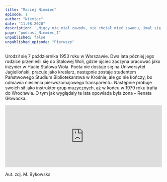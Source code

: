 ```yaml
---
title: "Maciej Niemiec"
episode: 1
author: "Niemiec"
date: "11.08.2020"
description: '„Nigdy nie miał zawodu, nie chciał mieć zawodu, imał się różnych prac. Był poetą” – mówi była żona Renata Głowacka.'
page: "podcast_Niemiec_1"
unpublished: false
unpublished_episode: "Pierwszy"
---
```


Urodził się 7 października 1953 roku w Warszawie. Dwa lata później jego rodzice przenieśli się do Stalowej Woli, gdzie ojciec zaczyna pracować jako inżynier w Hucie Stalowa Wola. Poeta nie dostaje się na Uniwersytet Jagielloński, pracuje jako kreślarz, następnie zostaje studentem Państwowego Studium Bibliotekarstwa w Krośnie, ale go nie kończy, bo odmawia niesienia pierwszomajowego transparentu. Następnie próbuje swoich sił jako instruktor grup muzycznych, aż w końcu w 1979 roku trafia do Wrocławia. O tym jak wyglądały te lata opowiada była żona – Renata Głowacka.

<iframe src="https://widget.spreaker.com/player?episode_id=40215701&theme=light&playlist=false&playlist-continuous=false&autoplay=false&live-autoplay=false&chapters-image=true&episode_image_position=right&hide-logo=false&hide-likes=false&hide-comments=false&hide-sharing=false&hide-download=true" width="100%" height="200px" frameborder="0"></iframe>

Aut. zdj. M. Bykowska

